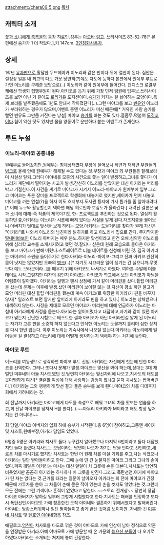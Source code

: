 attachment:/chara06_5.png
[[목차]]

== 캐릭터 소개 ==
[[꽃과 소녀에게 축복을]]의 등장 히로인.성우는 [[아오바 링고]].
쓰리사이즈 83-52-78[* 본편에선 슴가가 1 더 작았다.],키 147cm.
[[3인칭화]]사용자.
== 상세 ==
1학년 [[유자]]반으로,활달한 무드메이커.이노리와 같은 반이다.뒤에 절친이 된다. 집안은 설정상 일본 내 최고의 다도 가문.당연히(?)얘도 다도에 능하다.본편에서 원예부 루트로 가면 이노리를 구해준 보답으로(‥) 이노리와 같이 원예부에 들어간다.
팬디스크 로열부케에선 학생회 집행부원이 된다.아키코를 돕기 위해 가장 먼저 임원에 입후보.쓰리사이즈를 보면 아닌 거 같아도 [[로리거유]] 포지션이다.[[슴가]]가 커지는 걸 싫어하는 모양이다.특제 브라를 발주했음에도 1년도 안돼서 작아졌단다(‥).그런 마야코를 보고 [[빈유]]인 이노리가 부러워하는 경우가 많으며,이벤트 중엔 이노리가 미신 때문에[* 거유인 사람 슴가를 빨면 빈유도 그만큼 커진다는 낭설] 마야코 [[슴가]]를 빠는 것도 있다.흠좀무.덧붙여 [[도짓코]]이다.힘이 약한 탓도 있지만 물을 양동이로 운반하다 쏟는 이벤트가 존재한다.
== 루트 누설 ==
=== 이노리-마야코 공통내용 ===
원예부로 들어갔지만,원예부는 침체상태였다.부장에 물어보니 작년과 재작년 부원들의 [[병크]]로 올해 안에 원예부가 해체될 수도 있다는 것.부장과 미야코 외 부원들은 잘해보라며 사실상 탈퇴.그러다 아야네를 모종의 사건으로 쫓는 일이 발생하고,그녀를 쫓다가 이노리가 계단에서 떨어지는 사고가 발생.간신히 이노리를 받았지만 대신 아키라는 머리를 박고 기절한다.이 사건을 계기로 미야코가 시켜서 이노리-마야코가 원예부에 입부.그리고 미야코는 푸른 장미를 프로젝트로 학생회에 내놓기로 했지만,세이카가 먼저 내놓고 미야코를 까는 연설(?)을 하자 이도 흐지부지.도서관 등지에 가서 뭔가를 좀 알아내려다[* 이때 누구와 활동할건지 택하면 해당 히로인과 호감도가 올라간다.] 내려진 결론은 꽃과 소녀에 대해-즉 작품의 제목이기도 한- 프로젝트를 추진하는 것으로 된다.
열심히 활동하던 중,아키라는 이노리가 시름에 빠져 있다는 사실을 알게 된다.자초지종을 물어보니 아버지가 멋대로 맞선을 보게 하려는 모양.아키라는 도울거리를 찾다가 원래 자신은 "아키라"로 나와서 이노리의 남친이라 밝히기로 하고 이노리네 집으로 간다.
무지막지한 [[딸내미바보]]인 이노리 아버지는 매우 분노.하지만 맞선이라고 한건 오해.심약한 이노리를 위해 심리학 교수를 소개시키려고 했던 것.잘되나 싶은데 원래 모습으로 돌아온 아키라를 보고 마야코가 반해 버렸다.스트레이트로 더블 데이트를 신청해 버린 것.
결국 아키라는 마야코의 소원을 들어주기로 한다.아키라-이노리-마야코-그리고 진짜 아키코.완전히 몸이 낫지는 않았지만 오빠의 [[병크]](‥)[* 자기도 시끄러운 일이 생기는 건 싫으니까.무엇보다 얘도 브라콘이라‥]를 때우기 위해 아키코도 나서기로 하였다.
여하튼 주말에 더블 데이트 시작.그렇지만 여자의 감인지 마야코는 아키코가 학교에서 보던 아키코가 아님을 어렴풋이 알아챘다.
아키라는 일행과 팬시 상점에 가서 같이 머리핀을 샀다.튤립 머리핀을 샀는데 문제는 이후에 발생.샀던 머리핀이 보이질 않는 것.자신이 평소 하던 물고기 모양 머리핀 대신 튤립 머리핀을 했는데 계속 아키코(로 위장한 아키라)가 핀을 바꾸지 않자[* 일러스트 보면 알지만 앞머리에 아키라도 핀을 하고 있다.] 이노리는 상처받으나 내색하지 않는다.
사정을 제대로 모르던 마야코가 머리핀에 대해 언급하자 이노리는 마침내 아키라에게 사정을 묻는다.아키라는 잃어버렸다고 대답하고,자기와 같이 있던 아키코가 맞는지 간단한 시험으로 테스트한 결과 아키코가 아닌 아키라인걸 알게 된 이노리는 자기가 고른 핀을 소중히 하지 않는다고 인식한 이노리는 눈물까지 흘리며 심한 상처를 다시 한번 입는다.
이후 이노리는 기숙사에서 나오질 않는다.아키라는 이노리에게 털어놓을 걸 결심하고 이노리에 대해 어떻게 생각하는지 택해야 하는 처지에 놓인다.
=== 마야코 루트 ===
이노리를 여동생으로 생각하면 마야코 루트 진입.
아키라는 자신에게 첫눈에 반한 마야코를 선택한다.
그러나 또다시 문제가 발생.마야코는 맞선을 봐야 하는데,상대는 3대 재벌인 미후네의 아들 치사토였던 것.당연히 아키라는 맞선자리에 나오고,치사토의 태도를 못마땅하게 여긴[* 결혼할 여성에 대해 사랑하는 감정이 없냐고 묻자 치사토는 씹어버린다.] 아키라는 그와 팽팽하게 맞선 결과 둘은 승부를 보게 된다.마야코의 차를 다테후지 회에서 가려내라는 것.

회 전날까지 아키라는 마야코에게 다도를 속성으로 배워 그녀의 차를 맛보는 연습을 하고,회 전날 마야코를 덮쳐서 H를 한다(‥).~~아무리 아키라가 M이라고 해도 항상 덮쳐지는 건 아니다!~~

회 당일.마야코 아버지의 입회 하에 승부가 시작된다.총 6명이 참여하고,그중엔 세이카 및 시즈루,원예부장,아키라 담임도 있었다.

6명중 5명은 아키라와 치사토 둘다 누구건지 알아챘으나 마지막 6번이라고 둘다 대답했지만 둘다 틀렸다.치사토는 오답이라는 답변이 나오자 자기는 답을 안다고 선언하고,새로운 차를 마시기로 했지만 치사토는 한번 더 원래 차를 마실 기회를 주고,차는 식었으나 아키라는 일단 받아들이려고 한다.
그때 눈에 띤 건 눈물지은 마야코.그리고 그녀의 손이었다.퍼뜩 깨달은 아키라는 마시는 대신 일일이 차 그릇에 손을 대본다.치사토는 당연히 비웃었지만 꼼꼼히 아키라는 하나하나 차 그릇을 만진다.그리고 폭탄선언.여기에 마야코가 탄 차는 없다는 것.근거를 대라는 질문이 날아오자 아키라는 회 전에 마야코가 긴장 때문에 가루차를 쏟아 그 차들이 손에 묻은 적이 있는데 손을 씻지도 않았다는 것.그런데 모든 잔에는 그런 기색이나 흔적이 없었다고 답한다.
~~스토리 전개상~~ 당연히 정답.마야코 아버지가 말하길 일부러 그렇게 시험했다고 한다.치사토는 패배를 인정하고 또다시 폭탄선언.야마모토 가에 청혼한건 오직 아야네와 결혼하기 위해서였다고 말해버린다.아야네는 당황스러워하나 일단 받아들이고 좋게 끝난 것처럼 보이지만‥자세한 건 [[미후네 치사토]] 및 [[텐호인 아야네]]항목 참조.

에필로그.[[엄친아]] 치사토를 다도로 꺾은 것이 야마모토 가에 인상이 남아 정식으로 약혼을 인정받은 아키라.아예 야마모토 가에 방문할 때 온 가문의 [[높으신 분들]]이 다 오기로 하였다.아키라는 소개되는 처지에 놓여 긴장한다.
